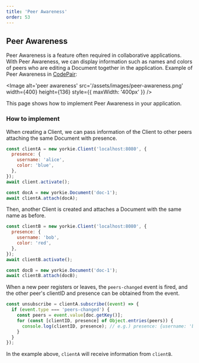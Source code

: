 ```yaml
---
title: 'Peer Awareness'
order: 53
---
```


## Peer Awareness

Peer Awareness is a feature often required in collaborative applications. With Peer Awareness, we can display information such as names and colors of peers who are editing a Document together in the application. Example of Peer Awareness in [CodePair](https://codepair.yorkie.dev/):

<Image
  alt='peer awareness'
  src='/assets/images/peer-awareness.png'
  width={400}
  height={136}
  style={{ maxWidth: '400px' }}
/>

This page shows how to implement Peer Awareness in your application.

### How to implement

When creating a Client, we can pass information of the Client to other peers attaching the same Document with presence.

```javascript
const clientA = new yorkie.Client('localhost:8080', {
  presence: {
    username: 'alice',
    color: 'blue',
  },
});
await client.activate();

const docA = new yorkie.Document('doc-1');
await clientA.attach(docA);
```

Then, another Client is created and attaches a Document with the same name as before.

```javascript
const clientB = new yorkie.Client('localhost:8080', {
  presence: {
    username: 'bob',
    color: 'red',
  },
});
await clientB.activate();

const docB = new yorkie.Document('doc-1');
await clientB.attach(docB);
```

When a new peer registers or leaves, the `peers-changed` event is fired, and the other peer's clientID and presence can be obtained from the event.

```javascript
const unsubscribe = clientA.subscribe((event) => {
  if (event.type === 'peers-changed') {
    const peers = event.value[doc.getKey()];
    for (const [clientID, presence] of Object.entries(peers)) {
      console.log(clientID, presence); // e.g.) presence: {username: 'bob', color: 'red'}
    }
  }
});
```

In the example above, `clientA` will receive information from `clientB`.
